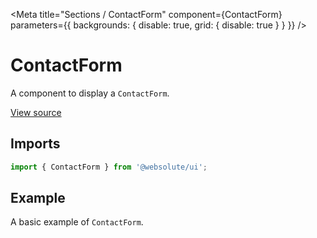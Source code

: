 
<Meta
  title="Sections / ContactForm"
  component={ContactForm}
  parameters={{ backgrounds: { disable: true, grid: { disable: true } } }}
/>

# ContactForm

A component to display a `ContactForm`.

[View source](https://github.com/actarian/design-system/tree/main/src/ui/sections/contact-form)

## Imports

```js
import { ContactForm } from '@websolute/ui';
```

## Example

A basic example of `ContactForm`.

<Canvas>
  <Story name="ContactForm">
    <ContactForm />
  </Story>
</Canvas>

